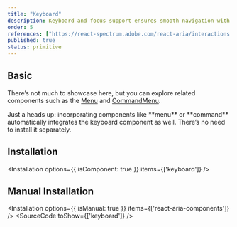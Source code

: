 ```yaml
---
title: "Keyboard"
description: Keyboard and focus support ensures smooth navigation with keys, essential for users without a mouse and appreciated by power users for quick access.
order: 5
references: ["https://react-spectrum.adobe.com/react-aria/interactions.html#keyboard-and-focus-behavior"]
published: true
status: primitive
---
```


## Basic
There’s not much to showcase here, but you can explore related components such as the [Menu](/docs/components/collections/menu) and [CommandMenu](/docs/components/controls/command-menu).

<Note>
  Just a heads up: incorporating components like **menu** or **command** automatically integrates the keyboard component as well. There’s no need to install it separately.
</Note>

## Installation
<Installation options={{ isComponent: true }} items={['keyboard']} />

## Manual Installation
<Installation options={{ isManual: true }} items={['react-aria-components']} />
<SourceCode toShow={['keyboard']} />
